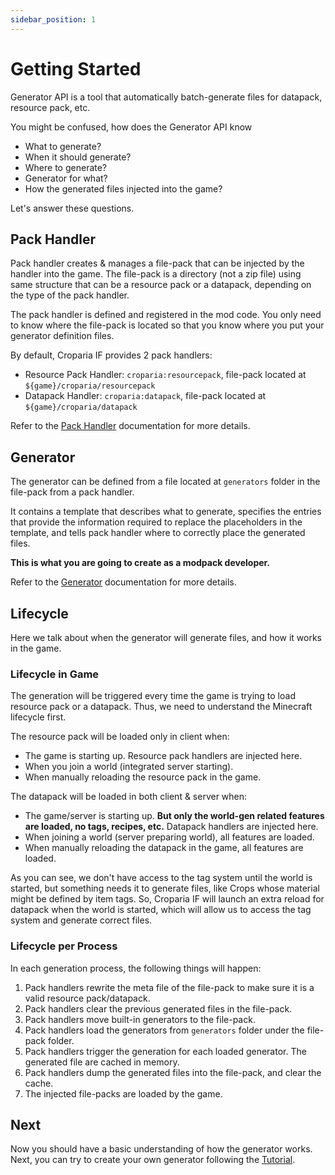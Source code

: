 ```yaml
---
sidebar_position: 1
---
```


# Getting Started

Generator API is a tool that automatically batch-generate files for datapack, resource pack, etc.

You might be confused, how does the Generator API know
- What to generate?
- When it should generate?
- Where to generate?
- Generator for what?
- How the generated files injected into the game?

Let's answer these questions.

## Pack Handler

Pack handler creates & manages a file-pack that can be injected by the handler into the game. The file-pack is a
directory (not a zip file) using same structure that can be a resource pack or a datapack, depending on the type of the
pack handler.

The pack handler is defined and registered in the mod code. You only need to know where the file-pack is located so that
you know where you put your generator definition files.

By default, Croparia IF provides 2 pack handlers:
- Resource Pack Handler: `croparia:resourcepack`, file-pack located at `${game}/croparia/resourcepack`
- Datapack Handler: `croparia:datapack`, file-pack located at `${game}/croparia/datapack`

Refer to the [Pack Handler](./packhandler) documentation for more details.

## Generator

The generator can be defined from a file located at `generators` folder in the file-pack from a pack handler.

It contains a template that describes what to generate, specifies the entries that provide the information required to
replace the placeholders in the template, and tells pack handler where to correctly place the generated files.

**This is what you are going to create as a modpack developer.**

Refer to the [Generator](./generator) documentation for more details.

## Lifecycle

Here we talk about when the generator will generate files, and how it works in the game.

### Lifecycle in Game

The generation will be triggered every time the game is trying to load resource pack or a datapack. Thus, we need to
understand the Minecraft lifecycle first.

The resource pack will be loaded only in client when:
- The game is starting up. Resource pack handlers are injected here.
- When you join a world (integrated server starting).
- When manually reloading the resource pack in the game.

The datapack will be loaded in both client & server when:
- The game/server is starting up. **But only the world-gen related features are loaded, no tags, recipes, etc.**
Datapack handlers are injected here.
- When joining a world (server preparing world), all features are loaded.
- When manually reloading the datapack in the game, all features are loaded.

As you can see, we don't have access to the tag system until the world is started, but something needs it to generate
files, like Crops whose material might be defined by item tags. So, Croparia IF will launch an extra reload for
datapack when the world is started, which will allow us to access the tag system and generate correct files.

### Lifecycle per Process

In each generation process, the following things will happen:

1. Pack handlers rewrite the meta file of the file-pack to make sure it is a valid resource pack/datapack.
2. Pack handlers clear the previous generated files in the file-pack.
3. Pack handlers move built-in generators to the file-pack.
4. Pack handlers load the generators from `generators` folder under the file-pack folder.
5. Pack handlers trigger the generation for each loaded generator. The generated file are cached in memory.
6. Pack handlers dump the generated files into the file-pack, and clear the cache.
7. The injected file-packs are loaded by the game.

## Next

Now you should have a basic understanding of how the generator works. Next, you can try to create your own generator following
the [Tutorial](./tutorial).